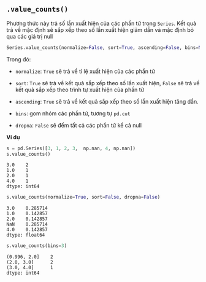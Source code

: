 ## `.value_counts()`

Phương thức này trả số lần xuất hiện của các phần tử trong `Series`. Kết quả trả về mặc định sẽ sắp xếp theo số lần xuất hiện giảm dần và mặc định bỏ qua các giá trị null

```python
Series.value_counts(normalize=False, sort=True, ascending=False, bins=None, dropna=True)
```
Trong đó:

- `normalize`: `True` sẽ trả về tỉ lệ xuất hiện của các phần tử

- `sort`: `True` sẽ trả về kết quả sắp xếp theo số lần xuất hiện, `False` sẽ trả về kết quả sắp xếp theo trình tự xuất hiện của phần tử

- `ascending`: `True` sẽ trả về kết quả sắp xếp theo số lần xuất hiện tăng dần.

- `bins`: gom nhóm các phần tử, tương tự `pd.cut`

- `dropna`: `False` sẽ đếm tất cả các phần tử kể cả null

**Ví dụ**

```python
s = pd.Series([3, 1, 2, 3,  np.nan, 4, np.nan])
s.value_counts()
```

```.python_output
3.0    2
1.0    1
2.0    1
4.0    1
dtype: int64
```

```python
s.value_counts(normalize=True, sort=False, dropna=False)
```

```.python_output
3.0    0.285714
1.0    0.142857
2.0    0.142857
NaN    0.285714
4.0    0.142857
dtype: float64
```

```python
s.value_counts(bins=3)
```

```.python_output
(0.996, 2.0]    2
(2.0, 3.0]      2
(3.0, 4.0]      1
dtype: int64
```
